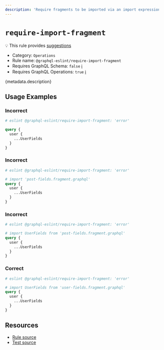 ```yaml
---
description: 'Require fragments to be imported via an import expression.'
---
```


# `require-import-fragment`

💡 This rule provides
[suggestions](https://eslint.org/docs/developer-guide/working-with-rules#providing-suggestions)

- Category: `Operations`
- Rule name: `@graphql-eslint/require-import-fragment`
- Requires GraphQL Schema: `false`
  [ℹ️](/docs/getting-started#extended-linting-rules-with-graphql-schema)
- Requires GraphQL Operations: `true`
  [ℹ️](/docs/getting-started#extended-linting-rules-with-siblings-operations)

{metadata.description}

## Usage Examples

### Incorrect

```graphql
# eslint @graphql-eslint/require-import-fragment: 'error'

query {
  user {
    ...UserFields
  }
}
```

### Incorrect

```graphql
# eslint @graphql-eslint/require-import-fragment: 'error'

# import 'post-fields.fragment.graphql'
query {
  user {
    ...UserFields
  }
}
```

### Incorrect

```graphql
# eslint @graphql-eslint/require-import-fragment: 'error'

# import UserFields from 'post-fields.fragment.graphql'
query {
  user {
    ...UserFields
  }
}
```

### Correct

```graphql
# eslint @graphql-eslint/require-import-fragment: 'error'

# import UserFields from 'user-fields.fragment.graphql'
query {
  user {
    ...UserFields
  }
}
```

## Resources

- [Rule source](https://github.com/B2o5T/graphql-eslint/tree/master/packages/plugin/src/rules/require-import-fragment.ts)
- [Test source](https://github.com/B2o5T/graphql-eslint/tree/master/packages/plugin/__tests__/require-import-fragment.spec.ts)
